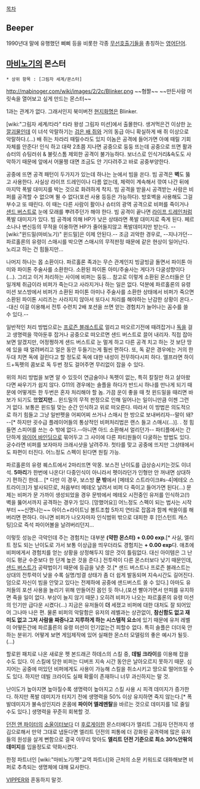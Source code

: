 [[목차]]
== Beeper ==

1990년대 말에 유행했던 삐삐 등을 비롯한 각종 [[무선호출기]]들을 총칭하는 [[영어]]단어.


== [[마비노기]]의 몬스터 ==
 * 상위 항목 : [그림자 세계/몬스터]

http://mabinoger.com/wiki/images/2/2c/Blinker.png
~~혐짤~~
~~만든사람 머릿속을 열어보고 싶게 만드는 몬스터~~


1과는 관계가 없다. 그래서인지 북미버전 [[현지화]]명은 Blinker.

[wiki:"그림자 세계/타라" 타라 왕성 그림자 미션]에서 출몰한다. 생겨먹은건 이상한 [[눈깔괴물]]인데 이 녀석 악랄하기는 [[검은 배 쥐]]와 거의 동급 아니 확실하게 배 쥐 이상으로 악랄하다.(...) 배 쥐는 차라리 때릴수라도 있지 이놈은 공격에 들어가면 아예 때릴 기회 자체를 안준다! 인식 하고 대략 2초쯤 지나면 공중으로 둥둥 뜨는데 공중으로 뜨면 활과 슈터의 슈팅러쉬 & 불릿스톰 제외한 공격이 불가능하다. 보너스로 인식거리&속도도 사악하기 때문에 앞에서 어물쩡 대면 조금도 안 기다려주고 바로 공중부양한다.

공중에 뜨면 공격 패턴이 두가지가 있는데 하나는 눈에서 빔을 쏜다. 빔 공격은 '''벽'''도 뚫고 사용한다. 사실상 라이프 드레인이나 다름 없는데, 체력이 계속해서 깎여 나간 뒤에 마지막 폭발 대미지를 박는 것으로 화려하게 착지. 빔 공격을 받을시 공격받는 사람은 비퍼를 공격할 수 없으며 뛸 수 없다(포션 사용 등등은 가능하다). 방호벽을 사용해도 그걸 부수고 또 때린다. 이 때는 다른 사람이 활이나 슈터의 광역 공격으로 비퍼를 죽이거나 [[샌드 버스트]]로 눈에 모래를 뿌려주던가 해야 한다. 빔 공격이 끝나면 [[라이프 드레인]]처럼 폭발 대미지가 있다. 빔 공격에 의해 HP가 낮은 상태라면 폭발 대미지로 죽게 된다. 페르소나나 변신등의 무적을 이용하면 HP가 줄어들지않고 폭발데미지만 받는다. --[wiki:"윈드밀(마비노기)" 윈드밀]은 이제 안된다.-- 조금 괴악한 경우로, --지나가던-- 파르홀론의 유령이 스매시를 박으면 스매시의 무적판정 때문에 같은 현상이 일어난다. 노리고 하는 건 힘들지만...

나머지 하나는 몹 소환이다. 파르홀론 족과는 무슨 관계인지 빙글빙글 돌면서 파이톤 아미와 파이톤 주술사를 소환한다. 소환된 파이톤 아미/주술사는 게다가 다굴성향이다(...). 그리고 이거 처리하는 사이에 비퍼는 둥둥... 참고로 이렇게 소환된 몬스터들은 단일개체 취급이라 비퍼가 죽는다고 사라지거나 하는 일은 없다. 덕분에 파르홀론의 유령 미션 보스방에서 비퍼가 소환된 파이톤 아미나 주술사를 소환한 상태에서 비퍼가 죽으면 소환된 파이톤 시리즈는 사라지지 않아서 또다시 처리를 해야하는 난감한 상황이 온다.--대신 이걸 이용해서 전투 수련치 2배 포션을 쓰면 얻는 경험치가 늘어나는 꼼수를 쓸 수 있다.--

일반적인 처리 방법으로는 [[프로즌 블래스트]]로 얼리고 떠오르기전에 때려잡거나 [[독]]을 걸고 생명력을 깍아둔후 잡거나 공중으로 떠오르면 샌드 버스트로 끌어 내리자. 직접 잡아보면 알겠지만, 어정쩡하게 샌드 버스트로 눈 멀게 하고 다른 공격 치고 하는 것 보단 땅에 있을 때 얼려버리고 얼은 동안 두들기는게 훨씬 편하다. 또, 독 같은 경우에는 거의 한 두대 치면 독에 걸린다고 할 정도로 독에 대한 내성이 전무하다시피 하다. 엘프라면 하이드+독펫의 콤보로 독 두번 정도 걸어주면 무리없이 잡을 수 있다.

위의 처리 방법을 보면 알 수 있듯이 연금술이나 독펫이 없는, 특히 칼질만 하고 살아왔다면 싸우기가 쉽지 않다. G11의 경우에는 솔플을 하다가 반드시 하나를 만나게 되기 때문에 어떻게든 한 두번은 혼자 처리해야 할 놈. 가끔 운이 좋을 때 첫 윈드밀을 때리면 바보가 되기도 했'''었지만'''... 윈드밀의 무적 판정으로 인해 일어나는 일이니만큼 이젠 그런 거 없다. 보통은 윈드밀 맞는 순간 인식하고 위로 떠오른다.
따라서 이 방법은 의도적으로 하기 힘들고 그냥 일반펫을 어찌어찌 쓰거나 스매시 한 방으로 보내버리자--말이 돼?--[* 하지만 굇수급 플레이어들의 통상적인 비퍼처리법은 랜스 들고 스매시(...)]. . 정 힘들면 스피어를 쓰는 수 밖에 없다.--아니면 아드 소환해서 얼리던가-- 파티플에서는 간단하게 [[와이어 바인딩]]으로 묶어두고 그 사이에 다른 파티원들이 다굴하는 방법도 있다.
궁수라면 비퍼를 보자마자 크래시샷을 날려주자. 첫타를 맞고 공중에 뜨지만 그상태에서도 파편이 터진다. 어느정도 스펙이 된다면 원킬 가능.

파르홀론의 유령 퀘스트에서 2마리뜨면 악몽. 보스전 난이도를 급상승시키는것도 이녀석. '''5마리'''가 한번에 나온다! 다중인식이 아니라서 펫이라던가 인형만 안 꺼내면 상대하기 편하긴 한데... [* 다만 이 경우, 보스방 '''문 밖'''에서 [메테오 스트라이크#s-4|메테오 스트라이크]가 발사되므로, 처음부터 메테오 날려서 비퍼 다 죽이고 들어가면 된다(...) 문제는 비퍼가 문 가까이 생성되었을 경우 문밖에서 메테오 시전중인 유저를 인식하고(!) 벽을 뚫어서까지 공격하는 경우가 있다. [망했어요]] 어느정도 스펙이 되는 법사는 시작부터 ~~신명나는~~ 아이스+라이트닝 볼트조합 5차지 연타로 잡몹과 함께 싹쓸이를 해버리면 편하다. 아니면 비퍼가 나오자마자 인식범위 밖으로 대피한 후 [인스턴트 캐스팅]으로 즉석 파이어볼을 날려버리던지...

이렇듯 성능은 극악인데 주는 경험치는 대부분 '''(약한 몬스터) + 0.00 exp'''.[* 사실, 엘리트 정도 되는 난이도로 가서 보통 이상급을 띄우더라도 경험치는 ''' + 0.00 exp'''다. 애초에 비퍼에게서 경험치를 얻는 상황을 상정해두지 않은 것이 틀림없다. 대신 아이템은 그 난이도 평균 수준보다 한 단계 높은 것을 준다.] 전투력이 다른 몬스터보다 낮기 때문인데, [[샌드 버스트]]가 공략법이기 때문에 등급을 낮춘 것.[* 샌드 버스트나 프로즌 블래스트는 상대의 전투력이 낮을 수록 실명/빙결 상태가 좀 더 쉽게 발동되며 지속시간도 길어진다. 덤으로 자신이 빔을 안맞고 있다는 전제하에 공중에 샌드버스트 쏠 수 있다.] 아마도 유저들의 포션 사용을 늘리기 위해 만들어진 몹인 듯 하나,(포션 빨아가면서 만피를 유지하면 죽을 일이 없다. 부상이 늘지 않기 때문.) 오히려 비퍼가 나오는 파르홀론의 유령 미션의 인기만 급다운 시켰다(...) 지금은 유저들이 '''더''' 세졌고 비퍼에 대한 대처도 잘 되어있어 그나마 나은 편. 물론 비퍼의 악랄함은 유저의 레벨과는 상관없이, '''참신함도 없고 재미도 없고 그저 사람을 짜증나고 지루하게 하는 시스템적 요소'''에 있기 때문에 유저 레벨이 어떻든간에 파르홀른의 유령 미션이 인기없는건 피할수 없다. 특히 솔플은 더더욱 안하는 분위기. 어떻게 보면 게임제작에 있어 실패한 몬스터 모델링의 좋은 예시가 될듯.(...)

할로윈 패치로 나온 새로운 펫 본드래곤 하데스의 스킬 중, '''데빌 크라이'''를 이용해 잡을 수도 있다. 이 스킬에 당한 비퍼는 디버프 지속 시간 동안은 날아오르지 못하기 때문. 심지어는 공중에 떠있던 비퍼에게도 사용이 가능해 스킬을 취소시키고 땅으로 떨어뜨릴 수도 있다. 하지만 데빌 크라이도 실패 확률이 존재하니 너무 과신하지는 말 것.

난이도가 높아지면 높아질수록 생명력이 높아지고 스킬 사용 시 피격 데미지가 증가한다. 하지만 폭발 데미지가 터지기 전에 생명력을 50% 이상 유지하면 죽지 않는다.[* 폭발데미지가 불속성인지라 온몸에 '''파이어 엘레멘탈'''을 바르는 것으로 데미지를 1로 줄일 수도 있다.] 생명력을 꾸준히 회복할 것.

[[던전 앤 파이터]]의 [[소울이터]]보다 더 [[후로게이]]한 몬스터에다가 엘리트 그림자 던전까지 생김으로해서 만약 그대로 냅둔다면 엘리트 던전의 피통에 더 강화된 공격력에 많은 유저들의 원성을 살게 뻔함으로 결국 아무리 맞아도 '''엘리트 던전 기준으로 최소 30%안팎의 데미지'''를 입을정도로 약화시켰다.

한정 파트너인 [wiki:"마비노기/펫"교역 파트너]와 근처의 소문 키워드로 대화해보면 비퍼로 추측되는 생명체에 대해 묘사한다.

[[VIP]]PER와 혼동하지 말것.
